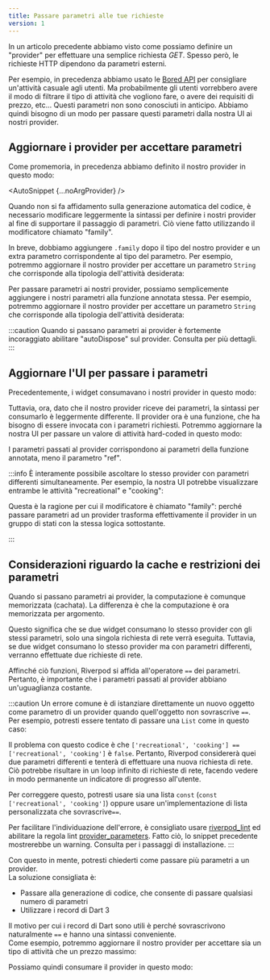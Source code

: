 ```yaml
---
title: Passare parametri alle tue richieste
version: 1
---
```



In un articolo precedente abbiamo visto come possiamo definire un "provider" per 
effettuare una semplice richiesta _GET_.
Spesso però, le richieste HTTP dipendono da parametri esterni.

Per esempio, in precedenza abbiamo usato le [Bored API](https://boredapi.com/)
per consigliare un'attività casuale agli utenti.
Ma probabilmente gli utenti vorrebbero avere il modo di filtrare il tipo di attività 
che vogliono fare, o avere dei requisiti di prezzo, etc...
Questi parametri non sono conosciuti in anticipo. Abbiamo quindi bisogno di un modo 
per passare questi parametri dalla nostra UI ai nostri provider.

## Aggiornare i provider per accettare parametri

Come promemoria, in precedenza abbiamo definito il nostro provider in questo modo:

<AutoSnippet {...noArgProvider} />

<When codegen={false}>

Quando non si fa affidamento sulla generazione automatica del codice, è necessario 
modificare leggermente la sintassi per definire i nostri provider al fine di 
supportare il passaggio di parametri. 
Ciò viene fatto utilizzando il modificatore chiamato "family".

In breve, dobbiamo aggiungere `.family` dopo il tipo del nostro provider e 
un extra parametro corrispondente al tipo del parametro.
Per esempio, potremmo aggiornare il nostro provider per accettare un parametro `String` 
che corrisponde alla tipologia dell'attività desiderata:

<AutoSnippet raw={family} />

</When>

<When codegen={true}>

Per passare parametri ai nostri provider, possiamo semplicemente aggiungere 
i nostri parametri alla funzione annotata stessa.
Per esempio, potremmo aggiornare il nostro provider per accettare un parametro `String` 
che corrisponde alla tipologia dell'attività desiderata:

<AutoSnippet raw={codegenFamily} />

</When>

:::caution
Quando si passano parametri ai provider è fortemente incoraggiato 
abilitare "autoDispose" sul provider.
Consulta <Link documentID="concept2/auto_dispose" /> per più dettagli.
:::

## Aggiornare l'UI per passare i parametri

Precedentemente, i widget consumavano i nostri provider in questo modo:

<AutoSnippet raw={consumerProvider} />

Tuttavia, ora, dato che il nostro provider riceve dei parametri, la sintassi per consumarlo 
è leggermente differente. Il provider ora è una funzione, che ha bisogno di essere invocata 
con i parametri richiesti.
Potremmo aggiornare la nostra UI per passare un valore di attività hard-coded in questo modo:

<AutoSnippet raw={consumerFamily} />

<When codegen={true}>

I parametri passati al provider corrispondono ai parametri della funzione annotata, 
meno il parametro "ref".

</When>

:::info
È interamente possibile ascoltare lo stesso provider con parametri differenti simultaneamente.
Per esempio, la nostra UI potrebbe visualizzare entrambe le attività "recreational" e "cooking":

<AutoSnippet raw={multipleConsumerFamily} />

<When codegen={false}>

Questa è la ragione per cui il modificatore è chiamato "family": perché passare 
parametri ad un provider trasforma effettivamente il provider in un gruppo di 
stati con la stessa logica sottostante.

</When>
:::

## Considerazioni riguardo la cache e restrizioni dei parametri

Quando si passano parametri ai provider, la computazione è comunque memorizzata (cachata).
La differenza è che la computazione è ora memorizzata per argomento.

Questo significa che se due widget consumano lo stesso provider con gli stessi parametri, 
solo una singola richiesta di rete verrà eseguita.
Tuttavia, se due widget consumano lo stesso provider ma con parametri differenti, 
verranno effettuate due richieste di rete.

Affinché ciò funzioni, Riverpod si affida all'operatore `==` dei parametri.
Pertanto, è importante che i parametri passati al provider abbiano un'uguaglianza costante.

:::caution
Un errore comune è di istanziare direttamente un nuovo oggetto come parametro 
di un provider quando quell'oggetto non sovrascrive `==`.
Per esempio, potresti essere tentato di passare una `List` come in questo caso:

<AutoSnippet raw={consumerListFamily} />

Il problema con questo codice è che `['recreational', 'cooking'] == ['recreational', 'cooking']` è `false`.
Pertanto, Riverpod considererà quei due parametri differenti e tenterà di effettuare 
una nuova richiesta di rete.
Ciò potrebbe risultare in un loop infinito di richieste di rete, facendo vedere 
in modo permanente un indicatore di progresso all'utente.

Per correggere questo, potresti usare sia una lista `const` (`const ['recreational', 'cooking']`) 
oppure usare un'implementazione di lista personalizzata che sovrascrive`==`.

Per facilitare l'individuazione dell'errore, è consigliato usare [riverpod_lint](https://pub.dev/packages/riverpod_lint) 
ed abilitare la regola lint [provider_parameters](https://github.com/rrousselGit/riverpod/tree/master/packages/riverpod_lint#provider_parameters).
Fatto ciò, lo snippet precedente mostrerebbe un warning.
Consulta <Link documentID="introduction/getting_started" hash="abilitare-riverpod_lintcustom_lint" /> per i passaggi di installazione.
:::

<When codegen={false}>

Con questo in mente, potresti chiederti come passare più parametri a un provider.  
La soluzione consigliata è:

- Passare alla generazione di codice, che consente di passare qualsiasi numero di parametri
- Utilizzare i record di Dart 3

Il motivo per cui i record di Dart sono utili è perché sovrascrivono naturalmente `==` e hanno una sintassi conveniente.  
Come esempio, potremmo aggiornare il nostro provider per accettare sia un tipo di attività che un prezzo massimo:

<AutoSnippet raw={tupleFamily} />

Possiamo quindi consumare il provider in questo modo:

<AutoSnippet raw={consumerTupleFamily} />

</When>
